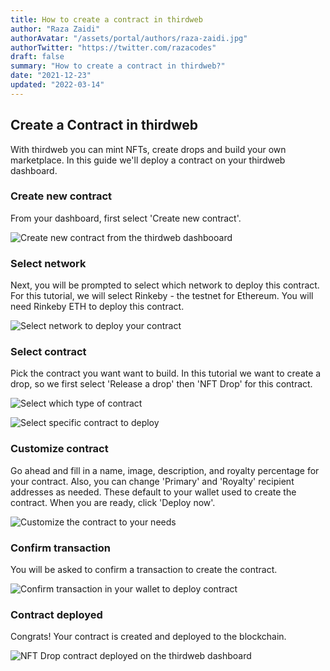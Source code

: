 ```yaml
---
title: How to create a contract in thirdweb
author: "Raza Zaidi"
authorAvatar: "/assets/portal/authors/raza-zaidi.jpg"
authorTwitter: "https://twitter.com/razacodes"
draft: false
summary: "How to create a contract in thirdweb?"
date: "2021-12-23"
updated: "2022-03-14"
---
```


## Create a Contract in thirdweb

With thirdweb you can mint NFTs, create drops and build your own marketplace. In this guide we'll deploy a contract on your thirdweb dashboard.

### Create new contract

From your dashboard, first select 'Create new contract'.

![Create new contract from the thirdweb dashbooard](/assets/portal/contracts/index/create-new-contract-dashboard.png)

### Select network

Next, you will be prompted to select which network to deploy this contract. For this tutorial, we will select Rinkeby - the testnet for Ethereum. You will need Rinkeby ETH to deploy this contract.

![Select network to deploy your contract](/assets/portal/contracts/index/select-network-for-contract-deployment.png)

### Select contract

Pick the contract you want want to build. In this tutorial we want to create a drop, so we first select 'Release a drop' then 'NFT Drop' for this contract.

![Select which type of contract](/assets/portal/contracts/index/select-type-of-contract.png)

![Select specific contract to deploy](/assets/portal/contracts/index/select-specific-contract-from-dashboard.png)

### Customize contract

Go ahead and fill in a name, image, description, and royalty percentage for your contract. Also, you can change 'Primary' and 'Royalty' recipient addresses as needed. These default to your wallet used to create the contract. When you are ready, click 'Deploy now'.

![Customize the contract to your needs](/assets/portal/contracts/index/deploy-new-nft-drop-contract-from-dashboard.png)

### Confirm transaction

You will be asked to confirm a transaction to create the contract.

![Confirm transaction in your wallet to deploy contract](/assets/portal/contracts/index/confirm-deploy-contact-transaction-in-wallet.png)

### Contract deployed

Congrats! Your contract is created and deployed to the blockchain.

![NFT Drop contract deployed on the thirdweb dashboard](/assets/portal/contracts/index/nft-drop-contract-deployed-on-dashboard.png)

<MdxNavigation>
  <MdxNavigationItem href="/learn-thirdweb" title="Connect to blockchain" />
  <MdxNavigationItem
    href="/contracts/nft-collection"
    title="NFT Collection"
    next
  />
</MdxNavigation>
